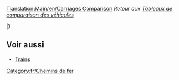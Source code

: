 [[Translation:Main/en/Carriages Comparison]]
''Retour aux [[Main/fr/Tableaux de comparaison des véhicules|Tableaux de comparaison des véhicules]]''

{{fr/WagonEntete}}

{{fr/WagonLigne|climat=TSR_
|nom=[[Main/fr/Wagon blindé|Wagon blindé]]
|coûtGBP=1 494
|coûtUSD=2 988
|poidsEmpty=30
|poidsRail=32
|poidsMonoRail=33 
|poidsMagLev=33
|cargoType=valeurs/or/diamants
|capacitéRail=20 sacs
|capacitéMonoRail=25 sacs
|capacitéMagLev=27 sacs
}}

{{fr/WagonLigne|
___J|[[Main/fr/Wagon de batteries|Wagon de batteries]]|1 148|2 296|18|23|24|25|batteries|22|27|29}}

{{fr/WagonLigne|
___J|[[Main/fr/Wagon à bulles|Wagon à bulles]]|1 113|2 226|21|22|22|22|bulles|20|25|27}}

{{fr/WagonLigne|
___J|[[Main/fr/Wagon de barbe à papa|Wagon de barbe à papa]]|1 042|2 084|20|50|55|57|barbe à papa|30 tonnes|35 tonnes|37 tonnes}}

{{fr/WagonLigne|
TS__|[[Main/fr/Wagon de charbon|Wagon de charbon]]|1 031|2 062|18|48|53|55|charbon|30 tonnes|35 tonnes|37 tonnes}}

{{fr/WagonLigne|___J|[[Main/fr/Wagon-citerne de coca-cola|Wagon-citerne de coca-cola]]|1 066|2 132|24|49|54|56|coca-cola|25000 litres|30000 litres|32000 litres}}

{{fr/WagonLigne|
__R_|[[Main/fr/Wagon de minerai de cuivre|Wagon de minerai de cuivre]]|1 048|2 096|19|49|54|56|minerai de cuivre|30 tonnes|35 tonnes|37 tonnes}}

{{fr/WagonLigne|
___J|[[Main/fr/Wagon de boissons gazeuses|Wagon de boissons gazeuses]]|1 130|2 260|18|21|21|22|boissons gazeuses|25|30|32}}

{{fr/WagonLigne|
_SR_|[[Main/fr/Wagon de nourriture|Wagon de nourriture]]|1 119|2 238|22|47|52|54|nourriture|25 tonnes|30 tonnes|32 tonnes}}

{{fr/WagonLigne|
__R_|[[Main/fr/Wagon à fruits|Wagon de fruits]]|1 066|2 132|18|43|48|50|fruits|25 tonnes|30 tonnes|32 tonnes}}

{{fr/WagonLigne|
TSR_|[[Main/fr/Wagon de marchandises|Wagon de marchandises]]|1 113|2 226|21|33|36|37|marchandises|25 caisses|30 caisses|32 caisses}}

{{fr/WagonLigne|
TSR_|[[Main/fr/Wagon à céréales|Wagon à céréales]]|1 066|2 132|19|49|54|56|céréales|30 tonnes|35 tonnes|37 tonnes}}

{{fr/WagonLigne|
T___|[[Main/fr/Wagon de minerai de fer|Wagon de minerai de fer]]|1 048|2 096|19|49|54|56|minerai de fer|30 tonnes|35 tonnes|37 tonnes}}

{{fr/WagonLigne|
TS__|[[Main/fr/Wagon à bétail|Wagon à bétail]]|1 125|2 250|20|24|25|26|bétail|25 têtes|30 têtes|32 têtes}}

{{fr/WagonLigne|
TSRJ|[[Main/fr/Wagon de courrier|Wagon de courrier]]|1 335|2 670|21|28|29|30|courrier|30 sacs|35 sacs|37 sacs}}

{{fr/WagonLigne|
TSR_|[[Main/fr/Wagon-citerne de pétrole|Wagon-citerne de pétrole]]|1 171|2 342|24|54|59|61|pétrole|30000 litres|35000 litres|37000 litres}}

{{fr/WagonLigne|
_S__|[[Main/fr/Wagon de papier|Wagon de papier]]|1 148|2 296|18|38|43|45|papier|20 tonnes|25 tonnes|27 tonnes}}

{{fr/WagonLigne|
TSRJ|[[Main/fr/Voiture à voyageurs|Voiture à voyageurs]]|1 447|2 894|25|27|27|27|passagers|40|45|47}}

{{fr/WagonLigne|
___J|[[Main/fr/Wagon de plastique|Wagon de plastique]]|1 119|2 238|18|48|53|55|plastique|30000 litres|35000 litres|37000 litres}}

{{fr/WagonLigne|
__R_|[[Main/fr/Wagon à caoutchouc|Wagon à caoutchouc]]|1 083|2 166|19|40|45|47|caoutchouc|21000 litres|26000 litres|28000 litres}}

{{fr/WagonLigne|
T___|[[Main/fr/Wagon d'acier|Wagon d'acier]]|1 148|2 296|18|38|43|45|acier|20 tonnes|25 tonnes|27 tonnes}}

{{fr/WagonLigne|
___J|[[Main/fr/Wagon de sucre|Wagon de sucre]]|1 031|2 062|19|49|54|56|sucre|30 tonnes|35 tonnes|37 tonnes}}

{{fr/WagonLigne|
___J|[[Main/fr/Wagon de bonbons|Wagon de bonbons]]|1 060|2 120|21|28|30|31|bonbons|25 sacs|30 sacs|32 sacs}}

{{fr/WagonLigne|
___J|[[Main/fr/Wagon de caramel|Wagon de caramel]]|1 125|2 250|20|50|55|57|caramel|30 tonnes|35 tonnes|37 tonnes}}

{{fr/WagonLigne|
___J|[[Main/fr/Wagon de jouets|Wagon de jouets]]|1 072|2 144|21|23|24|24|jouets|20|25|27}}

{{fr/WagonLigne|
__R_|[[Main/fr/Wagon-citerne d'eau|Wagon-citerne d'eau]]|1 166|2 332|25|50|55|57|eau|25000 litres|30000 litres|32000 litres}}

{{fr/WagonLigne|
TSR_|[[Main/fr/Wagon à bois|Wagon à bois]]|1 060|2 120|16|46|51|53|bois|30 tonnes|35 tonnes|37 tonnes}}

|}

== Voir aussi==
* [[Main/en/Trains/Fr#Liste des locomotives et des wagons|Trains]]

[[Category:fr/Chemins de fer]]